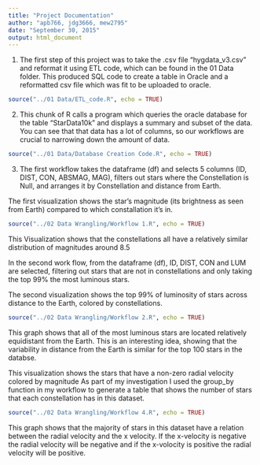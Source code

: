 ```yaml
---
title: "Project Documentation"
author: "apb766, jdg3666, mew2795"
date: "September 30, 2015"
output: html_document
---
```

1. The first step of this project was to take the .csv file "hygdata_v3.csv" and reformat it using ETL code, which can be found in the 01 Data folder. This produced SQL code to create a table in Oracle and a reformatted csv file which was fit to be uploaded to oracle.

```r
source("../01 Data/ETL_code.R", echo = TRUE)
```

2. This chunk of R calls a program which queries the oracle database for the table "StarData10k" and displays a summary and subset of the data. You can see that that data has a lot of columns, so our workflows are crucial to narrowing down the amount of data.

```r
source("../01 Data/Database Creation Code.R", echo = TRUE)
```
3. The first workflow takes the dataframe (df) and selects 5 columns (ID, DIST, CON, ABSMAG, MAG), filters out stars where the Constellation is Null, and arranges it by Constellation and distance from Earth. 

The first visualization shows the star's magnitude (its brightness as seen from Earth) compared to which constallation it's in.
```r
source("../02 Data Wrangling/Workflow 1.R", echo = TRUE)
```

This Visualization shows that the constellations all have a relatively similar distribution of magnitudes around 8.5

In the second work flow, from the dataframe (df), ID, DIST, CON and LUM are selected, filtering out stars that are not in constellations and only taking the top 99% the most luminous stars.

The second visualization shows the top 99% of luminosity of stars across distance to the Earth, colored by constellations.
```r
source("../02 Data Wrangling/Workflow 2.R", echo = TRUE)
```

This graph shows that all of the most luminous stars are located relatively equidistant from the Earth. This is an interesting idea, showing that the variability in distance from the Earth is similar for the top 100 stars in the databse.

This visualization shows the stars that have a non-zero radial velocity colored by magnitude
As part of my investigation I used the group_by function in my workflow to generate a table that shows the number of stars that each constellation has in this dataset.

```r
source("../02 Data Wrangling/Workflow 4.R", echo = TRUE)
```

This graph shows that the majority of stars in this dataset have a relation between the radial velocity and the x velocity. If the x-velocity is negative the radial velocity will be negative and if the x-volocity is positive the radial velocity will be positive.
